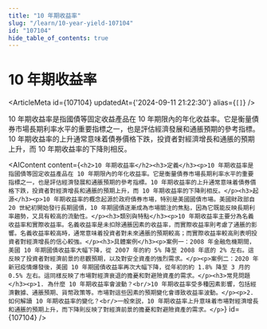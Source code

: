 ```yaml
---
title: "10 年期收益率"
slug: "/learn/10-year-yield-107104"
id: "107104"
hide_table_of_contents: true
---
```



# 10 年期收益率

<ArticleMeta id={107104} updatedAt={'2024-09-11 21:22:30'} alias={`[]`} />
<div className='border-solid border-b border-t-0 my-4 border-[var(--ifm-color-gray-300)]' />

10 年期收益率是指國債等固定收益產品在 10 年期限內的年化收益率。它是衡量債券市場長期利率水平的重要指標之一，也是評估經濟發展和通脹預期的參考指標。10 年期收益率的上升通常意味着債券價格下跌，投資者對經濟增長和通脹的預期上升，而 10 年期收益率的下降則相反。

<AIContent content={`<h2>10 年期收益率</h2><h3>定義</h3><p>10 年期收益率是指國債等固定收益產品在 10 年期限內的年化收益率。它是衡量債券市場長期利率水平的重要指標之一，也是評估經濟發展和通脹預期的參考指標。10 年期收益率的上升通常意味着債券價格下跌，投資者對經濟增長和通脹的預期上升，而 10 年期收益率的下降則相反。</p><h3>起源</h3><p>10 年期收益率的概念起源於政府債券市場，特別是美國國債市場。美國財政部自 20 世紀初開始發行長期國債，10 年期國債逐漸成為市場關注的焦點，因為它既能反映長期利率趨勢，又具有較高的流動性。</p><h3>類別與特點</h3><p>10 年期收益率主要分為名義收益率和實際收益率。名義收益率是未扣除通脹因素的收益率，而實際收益率則考慮了通脹的影響。名義收益率較高時，通常意味着投資者對未來通脹的預期較高；而實際收益率較高則表明投資者對經濟增長的信心較強。</p><h3>具體案例</h3><p>案例一：2008 年金融危機期間，美國 10 年期國債收益率大幅下降，從 2007 年的約 5% 降至 2008 年底的 2% 左右。這反映了投資者對經濟前景的悲觀預期，以及對安全資產的強烈需求。</p><p>案例二：2020 年新冠疫情爆發後，美國 10 年期國債收益率再次大幅下降，從年初的約 1.8% 降至 3 月的 0.5% 左右。這同樣反映了市場對經濟衰退的擔憂和對避險資產的需求。</p><h3>常見問題</h3><p>1. 為什麼 10 年期收益率會波動？<br/>10 年期收益率受多種因素影響，包括經濟數據、通脹預期、貨幣政策等。市場對這些因素的預期變化會導致收益率波動。</p><p>2. 如何解讀 10 年期收益率的變化？<br/>一般來説，10 年期收益率上升意味着市場對經濟增長和通脹的預期上升，而下降則反映了對經濟前景的擔憂和對避險資產的需求。</p>`} id={107104} />
